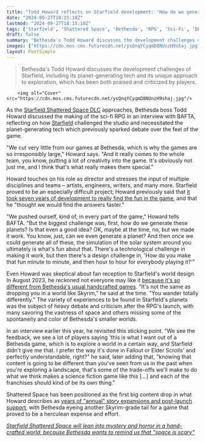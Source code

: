 ```yaml
---
title: "Todd Howard reflects on Starfield development: 'How do we generate these planets? Is that even a good idea? OK, maybe at the time, no, but we made it work'"
date: "2024-09-27T18:15:18Z"
lastmod: "2024-09-27T18:15:18Z"
tags: ['Starfield', 'Shattered Space', 'Bethesda', 'RPG', 'Sci-Fi', 'DLC', 'Game Development']
draft: false
summary: "Bethesda's Todd Howard discusses the development challenges of Starfield, including its planet-generating tech and its unique approach to exploration, which has been both praised and criticized by players."
images: ["https://cdn.mos.cms.futurecdn.net/ysQnqYCyqmD8NUnzH9shaj.jpg"]
layout: PostSimple
---
```

> Bethesda's Todd Howard discusses the development challenges of Starfield, including its planet-generating tech and its unique approach to exploration, which has been both praised and criticized by players.


        <img alt="Cover" src="https://cdn.mos.cms.futurecdn.net/ysQnqYCyqmD8NUnzH9shaj.jpg"/>
        
As the [<u>Starfield Shattered Space DLC</u>](https://www.gamesradar.com/games/rpg/starfield-shattered-space/) approaches, Bethesda boss Todd Howard discussed the making of the sci-fi RPG in an interview with BAFTA, reflecting on how [<u>Starfield</u>](https://www.gamesradar.com/starfield-guide/) challenged the studio and necessitated the planet-generating tech which previously sparked debate over the feel of the game. 

"We cut very little from our games at Bethesda, which is why the games are so irresponsibly large," Howard says. "And it really comes to the whole team, you know, putting a lot of creativity into the game. It's obviously not just me, and I think that's what really makes them special." 

Howard touches on his role as director and stresses the input of multiple disciplines and teams – artists, engineers, writers, and many more. Starfield proved to be an especially difficult project; Howard previously said that [<u>it took seven years of development to really find the fun in the game</u>](https://www.gamesradar.com/todd-howard-says-it-took-7-years-to-make-starfield-fun-to-play-i-thought-we-would-find-the-answers-faster/), and that he "thought we would find the answers faster." 

"We pushed ourself, kind of, in every part of the game," Howard tells BAFTA. "But the biggest challenge was, first, how do we generate these planets? Is that even a good idea? OK, maybe at the time, no, but we made it work. You know, just, can we even generate a planet? And then once we could generate all of these, the simulation of the solar system around you ultimately is what's fun about that. There's a technological challenge in making it work, but then there's a design challenge in, 'How do you make that fun minute to minute, and then hour to hour for everybody playing it?'" 

Even Howard was skeptical about fan reception to Starfield's world design. In August 2023, he reckoned not everyone may like it [<u>because it's so different from Bethesda's usual handcrafted games</u>](https://www.gamesradar.com/todd-howards-not-sure-everyone-will-like-starfields-approach-to-exploration-because-its-so-different-from-bethesdas-games/). "It's not the same as dropping you in a world like Skyrim," he said at the time. "You wander totally differently." The variety of experiences to be found in Starfield's planets was the subject of heavy debate and criticism after the RPG's launch, with many savoring the vastness of space and others missing some of the spontaneity and color of Bethesda's smaller worlds. 

In an interview earlier this year, he revisited this sticking point. "We see the feedback, we see a lot of players saying 'this is what I want out of a Bethesda game, which is to explore a world in a certain way, and Starfield didn't give me that. I prefer the way it's done in Fallout or Elder Scrolls' and perfectly understandable, right?" he said, later adding that, "knowing that content is going to be different than you've seen from us in the past when you're exploring a landscape, that's some of the trade-offs we'll make to do what we think makes a science fiction game like this [...] and each of the franchises should kind of be its own thing."

Shattered Space has been positioned as the first big content drop in what Howard describes as [<u>years of "annual" story expansions and post-launch support</u>](https://www.gamesradar.com/games/rpg/todd-howard-hopes-for-annual-starfield-story-expansions-for-a-very-long-time-with-bethesda-now-planning-for-the-one-after-shattered-space/), with Bethesda eyeing another Skyrim-grade tail for a game that proved to be a herculean expense and effort. 

[<u><em>Starfield Shattered Space will lean into mystery and horror in a hand-crafted world, because Bethesda wants to remind us that "space is scary"</em></u>](https://www.gamesradar.com/games/rpg/starfield-shattered-space-will-lean-into-mystery-and-horror-in-a-hand-crafted-world-because-bethesda-wants-to-remind-us-that-space-is-scary/)
        